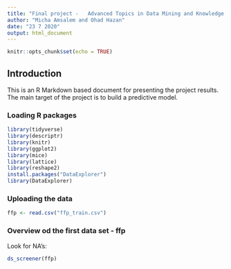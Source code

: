 ```yaml
---
title: "Final project -   Advanced Topics in Data Mining and Knowledge Discovery"
author: "Micha Amsalem and Ohad Hazan"
date: "23 7 2020"
output: html_document
---
```


```r
knitr::opts_chunk$set(echo = TRUE)
```

## Introduction 

This is an R Markdown based document for presenting the project results. The main target of the project is to build a predictive model. 

### Loading R packages 
```r
library(tidyverse)
library(descriptr)
library(knitr)
library(ggplot2)
library(mice)
library(lattice)
library(reshape2)
install.packages("DataExplorer")
library(DataExplorer)
```

### Uploading the data

```r
ffp <- read.csv("ffp_train.csv")
```


### Overview od the first data set - ffp 

Look for NA's:
```r
ds_screener(ffp)
```